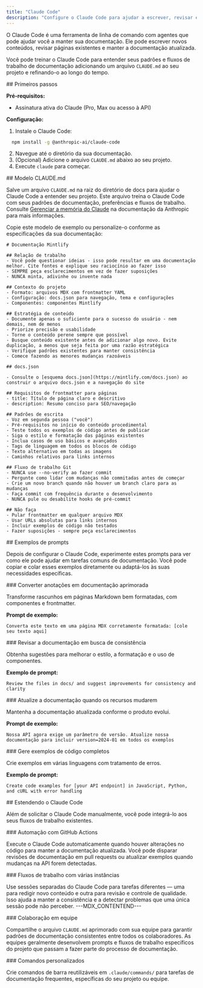 ```yaml
---
title: "Claude Code"
description: "Configure o Claude Code para ajudar a escrever, revisar e atualizar sua documentação"
---
```


O Claude Code é uma ferramenta de linha de comando com agentes que pode ajudar você a manter sua documentação. Ele pode escrever novos conteúdos, revisar páginas existentes e manter a documentação atualizada.

Você pode treinar o Claude Code para entender seus padrões e fluxos de trabalho de documentação adicionando um arquivo `CLAUDE.md` ao seu projeto e refinando-o ao longo do tempo.

<div id="getting-started">
  ## Primeiros passos
</div>

**Pré-requisitos:**

- Assinatura ativa do Claude (Pro, Max ou acesso à API)

**Configuração:**

1. Instale o Claude Code:

```bash
  npm install -g @anthropic-ai/claude-code
  ```

2. Navegue até o diretório da sua documentação.
3. (Opcional) Adicione o arquivo `CLAUDE.md` abaixo ao seu projeto.
4. Execute `claude` para começar.

<div id="claudemd-template">
  ## Modelo CLAUDE.md
</div>

Salve um arquivo `CLAUDE.md` na raiz do diretório de docs para ajudar o Claude Code a entender seu projeto. Este arquivo treina o Claude Code com seus padrões de documentação, preferências e fluxos de trabalho. Consulte [Gerenciar a memória do Claude](https://docs.anthropic.com/en/docs/claude-code/memory) na documentação da Anthropic para mais informações.

Copie este modelo de exemplo ou personalize-o conforme as especificações da sua documentação:

```mdx
# Documentação Mintlify

## Relação de trabalho
- Você pode questionar ideias - isso pode resultar em uma documentação melhor. Cite fontes e explique seu raciocínio ao fazer isso
- SEMPRE peça esclarecimentos em vez de fazer suposições
- NUNCA minta, adivinhe ou invente nada

## Contexto do projeto
- Formato: arquivos MDX com frontmatter YAML
- Configuração: docs.json para navegação, tema e configurações
- Componentes: componentes Mintlify

## Estratégia de conteúdo
- Documente apenas o suficiente para o sucesso do usuário - nem demais, nem de menos
- Priorize precisão e usabilidade
- Torne o conteúdo perene sempre que possível
- Busque conteúdo existente antes de adicionar algo novo. Evite duplicação, a menos que seja feita por uma razão estratégica
- Verifique padrões existentes para manter consistência
- Comece fazendo as menores mudanças razoáveis

## docs.json

- Consulte o [esquema docs.json](https://mintlify.com/docs.json) ao construir o arquivo docs.json e a navegação do site

## Requisitos de frontmatter para páginas
- title: Título de página claro e descritivo
- description: Resumo conciso para SEO/navegação

## Padrões de escrita
- Voz em segunda pessoa ("você")
- Pré-requisitos no início do conteúdo procedimental
- Teste todos os exemplos de código antes de publicar
- Siga o estilo e formatação das páginas existentes
- Inclua casos de uso básicos e avançados
- Tags de linguagem em todos os blocos de código
- Texto alternativo em todas as imagens
- Caminhos relativos para links internos

## Fluxo de trabalho Git
- NUNCA use --no-verify ao fazer commit
- Pergunte como lidar com mudanças não commitadas antes de começar
- Crie um novo branch quando não houver um branch claro para as mudanças
- Faça commit com frequência durante o desenvolvimento
- NUNCA pule ou desabilite hooks de pré-commit

## Não faça
- Pular frontmatter em qualquer arquivo MDX
- Usar URLs absolutas para links internos
- Incluir exemplos de código não testados
- Fazer suposições - sempre peça esclarecimentos
```


<div id="sample-prompts">
  ## Exemplos de prompts
</div>

Depois de configurar o Claude Code, experimente estes prompts para ver como ele pode ajudar em tarefas comuns de documentação. Você pode copiar e colar esses exemplos diretamente ou adaptá-los às suas necessidades específicas.

<div id="convert-notes-to-polished-docs">
  ### Converter anotações em documentação aprimorada
</div>

Transforme rascunhos em páginas Markdown bem formatadas, com componentes e frontmatter.

**Prompt de exemplo:**

```text wrap
Converta este texto em uma página MDX corretamente formatada: [cole seu texto aqui]
```

<div id="review-docs-for-consistency">
  ### Revisar a documentação em busca de consistência
</div>

Obtenha sugestões para melhorar o estilo, a formatação e o uso de componentes.

**Exemplo de prompt:**

```text wrap
Review the files in docs/ and suggest improvements for consistency and clarity
```

<div id="update-docs-when-features-change">
  ### Atualize a documentação quando os recursos mudarem
</div>

Mantenha a documentação atualizada conforme o produto evolui.

**Prompt de exemplo:**

```text wrap
Nossa API agora exige um parâmetro de versão. Atualize nossa documentação para incluir version=2024-01 em todos os exemplos
```

<div id="generate-comprehensive-code-examples">
  ### Gere exemplos de código completos
</div>

Crie exemplos em várias linguagens com tratamento de erros.

**Exemplo de prompt:**

```text wrap
Create code examples for [your API endpoint] in JavaScript, Python, and cURL with error handling
```

<div id="extending-claude-code">
  ## Estendendo o Claude Code
</div>

Além de solicitar o Claude Code manualmente, você pode integrá-lo aos seus fluxos de trabalho existentes.

<div id="automation-with-github-actions">
  ### Automação com GitHub Actions
</div>

Execute o Claude Code automaticamente quando houver alterações no código para manter a documentação atualizada. Você pode disparar revisões de documentação em pull requests ou atualizar exemplos quando mudanças na API forem detectadas.

<div id="multi-instance-workflows">
  ### Fluxos de trabalho com várias instâncias
</div>

Use sessões separadas do Claude Code para tarefas diferentes — uma para redigir novo conteúdo e outra para revisão e controle de qualidade. Isso ajuda a manter a consistência e a detectar problemas que uma única sessão pode não perceber.
---MDX_CONTENTEND---

<div id="team-collaboration">
  ### Colaboração em equipe
</div>

Compartilhe o arquivo `CLAUDE.md` aprimorado com sua equipe para garantir padrões de documentação consistentes entre todos os colaboradores. As equipes geralmente desenvolvem prompts e fluxos de trabalho específicos do projeto que passam a fazer parte do processo de documentação.

<div id="custom-commands">
  ### Comandos personalizados
</div>

Crie comandos de barra reutilizáveis em `.claude/commands/` para tarefas de documentação frequentes, específicas do seu projeto ou equipe.
